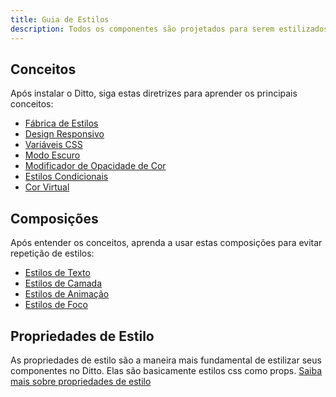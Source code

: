 ```yaml
---
title: Guia de Estilos
description: Todos os componentes são projetados para serem estilizados usando props.
---
```


## Conceitos

Após instalar o Ditto, siga estas diretrizes para aprender os principais conceitos:

- [Fábrica de Estilos](/styling/concepts/factory)
- [Design Responsivo](/styling/concepts/responsive-design)
- [Variáveis CSS](/styling/concepts/css-variables)
- [Modo Escuro](/styling/concepts/dark-mode)
- [Modificador de Opacidade de Cor](/styling/concepts/color-opacity-modifier)
- [Estilos Condicionais](/styling/concepts/conditional-styles)
- [Cor Virtual](/styling/concepts/virtual-color)

## Composições

Após entender os conceitos, aprenda a usar estas composições para evitar
repetição de estilos:

- [Estilos de Texto](/styling/compositions/text-styles)
- [Estilos de Camada](/styling/compositions/layer-styles)
- [Estilos de Animação](/styling/compositions/animation-styles)
- [Estilos de Foco](/styling/compositions/focus-ring)

## Propriedades de Estilo

As propriedades de estilo são a maneira mais fundamental de estilizar seus componentes no Ditto. Elas são basicamente estilos css como props.
[Saiba mais sobre propriedades de estilo](/styling/concepts/style-props/background)
